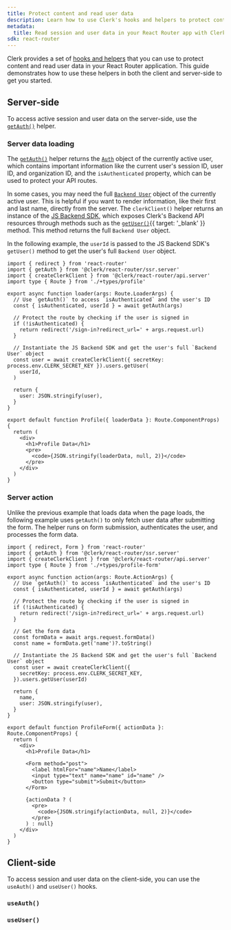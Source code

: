 ```yaml
---
title: Protect content and read user data
description: Learn how to use Clerk's hooks and helpers to protect content and read user data in your React Router application.
metadata: 
  title: Read session and user data in your React Router app with Clerk
sdk: react-router
---
```


Clerk provides a set of [hooks and helpers](/docs/reference/react-router/overview#client-side-helpers) that you can use to protect content and read user data in your React Router application. This guide demonstrates how to use these helpers in both the client and server-side to get you started.

## Server-side

To access active session and user data on the server-side, use the [`getAuth()`](/docs/reference/react-router/get-auth) helper.

### Server data loading

The [`getAuth()`](/docs/reference/tanstack-react-start/get-auth) helper returns the [`Auth`](/docs/reference/backend/types/auth-object) object of the currently active user, which contains important information like the current user's session ID, user ID, and organization ID, and the `isAuthenticated` property, which can be used to protect your API routes.

In some cases, you may need the full [`Backend User`](/docs/reference/backend/types/backend-user) object of the currently active user. This is helpful if you want to render information, like their first and last name, directly from the server. The `clerkClient()` helper returns an instance of the [JS Backend SDK](/docs/js-backend/getting-started/quickstart), which exposes Clerk's Backend API resources through methods such as the [`getUser()`](/docs/reference/backend/user/get-user){{ target: '_blank' }} method. This method returns the full `Backend User` object.

In the following example, the `userId` is passed to the JS Backend SDK's `getUser()` method to get the user's full `Backend User` object.

```tsx {{ filename: 'app/routes/profile.tsx' }}
import { redirect } from 'react-router'
import { getAuth } from '@clerk/react-router/ssr.server'
import { createClerkClient } from '@clerk/react-router/api.server'
import type { Route } from './+types/profile'

export async function loader(args: Route.LoaderArgs) {
  // Use `getAuth()` to access `isAuthenticated` and the user's ID
  const { isAuthenticated, userId } = await getAuth(args)

  // Protect the route by checking if the user is signed in
  if (!isAuthenticated) {
    return redirect('/sign-in?redirect_url=' + args.request.url)
  }

  // Instantiate the JS Backend SDK and get the user's full `Backend User` object
  const user = await createClerkClient({ secretKey: process.env.CLERK_SECRET_KEY }).users.getUser(
    userId,
  )

  return {
    user: JSON.stringify(user),
  }
}

export default function Profile({ loaderData }: Route.ComponentProps) {
  return (
    <div>
      <h1>Profile Data</h1>
      <pre>
        <code>{JSON.stringify(loaderData, null, 2)}</code>
      </pre>
    </div>
  )
}
```

### Server action

Unlike the previous example that loads data when the page loads, the following example uses `getAuth()` to only fetch user data after submitting the form. The helper runs on form submission, authenticates the user, and processes the form data.

```tsx {{ filename: 'app/routes/profile-form.tsx' }}
import { redirect, Form } from 'react-router'
import { getAuth } from '@clerk/react-router/ssr.server'
import { createClerkClient } from '@clerk/react-router/api.server'
import type { Route } from './+types/profile-form'

export async function action(args: Route.ActionArgs) {
  // Use `getAuth()` to access `isAuthenticated` and the user's ID
  const { isAuthenticated, userId } = await getAuth(args)

  // Protect the route by checking if the user is signed in
  if (!isAuthenticated) {
    return redirect('/sign-in?redirect_url=' + args.request.url)
  }

  // Get the form data
  const formData = await args.request.formData()
  const name = formData.get('name')?.toString()

  // Instantiate the JS Backend SDK and get the user's full `Backend User` object
  const user = await createClerkClient({
    secretKey: process.env.CLERK_SECRET_KEY,
  }).users.getUser(userId)

  return {
    name,
    user: JSON.stringify(user),
  }
}

export default function ProfileForm({ actionData }: Route.ComponentProps) {
  return (
    <div>
      <h1>Profile Data</h1>

      <Form method="post">
        <label htmlFor="name">Name</label>
        <input type="text" name="name" id="name" />
        <button type="submit">Submit</button>
      </Form>

      {actionData ? (
        <pre>
          <code>{JSON.stringify(actionData, null, 2)}</code>
        </pre>
      ) : null}
    </div>
  )
}
```

## Client-side

To access session and user data on the client-side, you can use the `useAuth()` and `useUser()` hooks.

### `useAuth()`

<Include src="_partials/hooks/use-auth" />

### `useUser()`

<Include src="_partials/hooks/use-user" />
